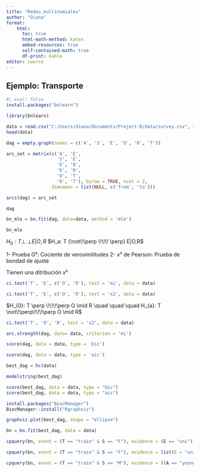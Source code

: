 ```yaml
---
title: "Redes_multinomiales"
author: "Diana"
format: 
    html:
      toc: true
      html-math-method: katex
      embed-resources: true
      self-contained-math: true
      df-print: kable
editor: source
---
```


## Ejemplo: Transporte

```r
#| eval: false
install.packages("bnlearn")
```

```r
library(bnlearn)
```

```r
data = read.csv("C:/Users/diana/Documents/Project-R/data/survey.csv", stringsAsFactors = TRUE)
head(data)
```

```r
dag = empty.graph(nodes = c('A', 'S', 'E', 'O', 'R', 'T'))
```

```r
arc_set = matrix(c('A', 'E',
                   'S', 'E',
                   'E', 'O',
                   'E', 'R',
                   'O', 'T',
                   'R', 'T'), byrow = TRUE, ncol = 2,
                 dimnames = list(NULL, c('from', 'to')))
```

```r
arcs(dag) = arc_set
```

```r
dag
```


```r
bn_mle = bn.fit(dag, data=data, method = 'mle')
```

```r
bn_mle
```
	
$H_0: T {\perp \!\!\! \perp} E|O,R$
$H_a: T {\not\!\perp \!\!\! \perp} E|O,R$

1- Prueba $G²$: Cociente de verosimilitudes
2- $x²$ de Pearson: Prueba de bondad de ajuste

Tienen una ditribución $x²$


```r
ci.test('T', 'E', c('O', 'R'), test = 'mi', data = data)
```

```r
ci.test('T', 'E', c('O', 'R'), test = 'x2', data = data)
```



$H_{0}: T \perp \!\!\!\perp O \mid R \quad \quad \quad H_{a}: T \not\!\perp\!\!\!\perp O \mid R$


```r
ci.test('T', 'O', 'R', test = 'x2', data = data)
```



```r
arc.strength(dag, data= data, criterion = 'mi')
```

```r
score(dag, data = data, type = 'bic')
```

```r
score(dag, data = data, type = 'aic')
```

```r
best_dag = hc(data)
```

```r
modelstring(best_dag)
```

```r
score(best_dag, data = data, type = "bic")
score(best_dag, data = data, type = "aic")
```

```r
install.packages("BiocManager")
BiocManager::install("Rgraphviz")
```

```r
graphviz.plot(best_dag, shape = "ellipse")
```

```r
bn = bn.fit(best_dag, data = data)
```

```r
cpquery(bn, event = (T == "train" & S == "F"), evidence = (E == "uni") , n = 10^6)
```
```r
cpquery(bn, event = (T == "train" & S == "F"), evidence = list(E = "uni"), method = "lw")
```

```r
cpquery(bn, event = (T == "train" & S == "M"), evidence = ((A == "young") & (E == "uni")) | (A == "adult"), n = 10^6)
```

```r

```

